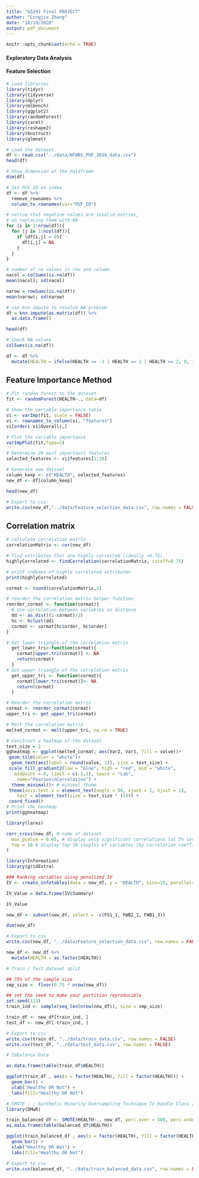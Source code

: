 ```yaml
---
title: "G5291 Final PROJECT"
author: "Lingjia Zhang"
date: "10/19/2020"
output: pdf_document
---
```


```r
knitr::opts_chunk$set(echo = TRUE)
```

#### Exploratory Data Analysis







#### Feature Selection

```r
# Load libraries
library(tidyr)
library(tidyverse)
library(dplyr)
library(mlbench)
library(ggplot2)
library(randomForest)
library(caret)
library(reshape2)
library(bnstruct)
library(glmnet)

# Load the dataset
df <- read.csv("../data/NFWBS_PUF_2016_data.csv")
head(df)

```

```r

# Show dimension of the dataframe 
dim(df)

# Set PUF_ID as index
df <- df %>%
  remove_rownames %>% 
  column_to_rownames(var="PUF_ID")

# notice that negative values are invalid entries, 
# so replacing them with NA
for (i in 1:nrow(df)){
  for (j in 1:ncol(df)){
    if (df[i,j] < 0){
      df[i,j] = NA
    }
  }
}
```

```r
# number of na values in row and column
nacol = colSums(is.na(df))
mean(nacol); sd(nacol)

narow = rowSums(is.na(df))
mean(narow); sd(narow)
```

```r
# use knn impute to resolve NA problem
df = knn.impute(as.matrix(df)) %>% 
  as.data.frame()

head(df)

# Check NA values
colSums(is.na(df))

df <- df %>%
  mutate(HEALTH = ifelse(HEALTH == -1 | HEALTH == 1 | HEALTH == 2, 0, 1))

```

## Feature Importance Method

```r

# Fit random forest to the dataset
fit <- randomForest(HEALTH~., data=df)

```

```r
# Show the variable importance table
vi <- varImp(fit, scale = FALSE)
vi <- rownames_to_column(vi, "features")
vi[order(-vi$Overall),]

# Plot the variable importance
varImpPlot(fit,type=2)

```

```r

# Determine 20 most importanct features
selected_features <- vi$features[1:20]

# Generate new dataset
column_keep <- c("HEALTH", selected_features)
new_df <- df[column_keep]

head(new_df)

# Export to csv
write.csv(new_df,"../data/Feature_selection_data.csv", row.names = FALSE)

```

## Correlation matrix

```r

# calculate correlation matrix
correlationMatrix <- cor(new_df)

# find attributes that are highly corrected (ideally >0.75)
highlyCorrelated <- findCorrelation(correlationMatrix, cutoff=0.75)

# print indexes of highly correlated attributes
print(highlyCorrelated)

cormat <- round(correlationMatrix,2)

# reorder the correlation matrix helper function
reorder_cormat <- function(cormat){
  # Use correlation between variables as distance
  dd <- as.dist((1-cormat)/2)
  hc <- hclust(dd)
  cormat <- cormat[hc$order, hc$order]
}

# Get lower triangle of the correlation matrix
  get_lower_tri<-function(cormat){
    cormat[upper.tri(cormat)] <- NA
    return(cormat)
  }
# Get upper triangle of the correlation matrix
  get_upper_tri <- function(cormat){
    cormat[lower.tri(cormat)]<- NA
    return(cormat)
  }

# Reorder the correlation matrix
cormat <- reorder_cormat(cormat)
upper_tri <- get_upper_tri(cormat)

# Melt the correlation matrix
melted_cormat <- melt(upper_tri, na.rm = TRUE)

# Construct a heatmap of the dataset
text_size = 2
ggheatmap <- ggplot(melted_cormat, aes(Var2, Var1, fill = value))+
 geom_tile(color = "white")+
  geom_text(aes(label = round(value, 1)), size = text_size) + 
 scale_fill_gradient2(low = "blue", high = "red", mid = "white", 
   midpoint = 0, limit = c(-1,1), space = "Lab", 
    name="Pearson\nCorrelation") +
  theme_minimal()+ # minimal theme
 theme(axis.text.x = element_text(angle = 90, vjust = 1, hjust = 1),
    text = element_text(size = text_size * (5))) +
 coord_fixed()
# Print the heatmap
print(ggheatmap)

```

```r

library(lares)

corr_cross(new_df, # name of dataset
  max_pvalue = 0.05, # display only significant correlations (at 5% level)
  top = 10 # display top 10 couples of variables (by correlation coefficient)
)

```

```r

library(Information)
library(gridExtra)

### Ranking variables using penalized IV  
IV <- create_infotables(data = new_df, y = "HEALTH", bins=10, parallel=TRUE)

IV_Value = data.frame(IV$Summary)

IV_Value

```

```r

new_df <- subset(new_df, select = -c(FS1_1, FWB2_1, FWB1_3))

dim(new_df)

```

```r

# Export to csv
write.csv(new_df, "../data/Feature_selection_data.csv", row.names = FALSE)

```

```r

new_df <- new_df %>% 
  mutate(HEALTH = as.factor(HEALTH))

# Train / Test dataset split

## 75% of the sample size
smp_size <- floor(0.75 * nrow(new_df))

## set the seed to make your partition reproducible
set.seed(123)
train_ind <- sample(seq_len(nrow(new_df)), size = smp_size)

train_df <- new_df[train_ind, ]
test_df <- new_df[-train_ind, ]

# Export to csv
write.csv(train_df, "../data/train_data.csv", row.names = FALSE)
write.csv(test_df, "../data/test_data.csv", row.names = FALSE)

```

```r

# Imbalance Data

as.data.frame(table(train_df$HEALTH))

ggplot(train_df , aes(x = factor(HEALTH), fill = factor(HEALTH))) +  
  geom_bar() + 
  xlab("Healthy OR Not") +
  labs(fill="Healthy OR Not")

```


```r

# SMOTE : : Synthetic Minority Oversampling Technique To Handle Class Imbalancy In Binary Classification
library(DMwR)

train_balanced_df <- SMOTE(HEALTH~., new_df, perc.over = 500, perc.under = 115, k = 5)
as.data.frame(table(balanced_df$HEALTH))

ggplot(train_balanced_df , aes(x = factor(HEALTH), fill = factor(HEALTH))) +  
  geom_bar() + 
  xlab("Healthy OR Not") +
  labs(fill="Healthy OR Not")

```

```r

# Export to csv
write.csv(balanced_df, "../data/train_balanced_data.csv", row.names = FALSE)

```









